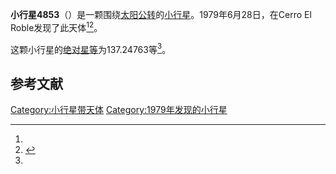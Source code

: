 {{Infobox planet
| bgcolour = #FFFFC0
| name = 4853 Marielukac
| symbol = 
| image = 
| caption = 
| discovery = yes
| discovery_ref = 
| discoverer = {{link-en|卡洛斯·托雷斯|Carlos Torres (astronomer)}}
| discovery_site = [[Cerro_El_Roble|Cerro El Roble]] 
| discovered = 1979年6月28日
| designations = yes
| mp_name = 
| named_after = 
| alt_names = 1979 ML/ 1971 OS / 1971 QN2 / 1975 PU / 1987 MP
| mp_category = [[主带小行星|主带小行星]]
| orbit_ref = <ref name="a">[http://ssd.jpl.nasa.gov/sbdb.cgi?sstr=4853 4853 Marielukac] {{Wayback|url=http://ssd.jpl.nasa.gov/sbdb.cgi?sstr=4853 |date=20210808005329 }}，小行星數據庫瀏覽器（JPL Small-Body Database Browser）－[[美国国家航空航天局|美国国家航空航天局]]喷气推进实验室</ref>
| epoch = 2456400.5 (2013年4月18日更新)
| aphelion = {{convert|3.1843186|AU|km|3|abbr=on|lk=out}}
| perihelion = {{convert|1.8926844|AU|km|3|abbr=on}}
| semimajor = {{convert|2.5385015|AU|km|3|abbr=on}}
| eccentricity = 0.2544088
| period = 1477.285929 [[日|日]]<br />4.04[[儒略年|儒略年]]
| avg_speed = 
| inclination = 8.33645
| asc_node = 145.69310
| mean_anomaly = 
| arg_peri = 137.24763
| satellites = 
| physical_characteristics = yes
| dimensions = 
| mass = 
| density = 
| surface_grav = 
| escape_velocity = 
| sidereal_day = 
| axial_tilt = 
| pole_ecliptic_lat = 
| pole_ecliptic_lon = 
| albedo = 
| temperatures= 
| temp_name1 = 
| mean_temp_1 = 
| max_temp_1 = 
| temp_name2 = 
| max_temp_2 = 
| spectral_type = 
| abs_magnitude = 137.24763
}}

'''小行星4853'''（{{lang-en|4853 Marielukac}}）是一颗围绕[[太阳|太阳]][[公转|公转]]的[[小行星|小行星]]。1979年6月28日，{{link-en|卡洛斯·托雷斯|Carlos Torres (astronomer)}}在Cerro El Roble发现了此天体<ref name="a" /><ref>{{cite news|title=小行星列表|url=http://cfa-www.harvard.edu/iau/lists/NumberedMPs.txt|accessdate=2013-07-08|newspaper=哈佛大学|archive-date=2008-05-17|archive-url=https://web.archive.org/web/20080517010638/http://cfa-www.harvard.edu/iau/lists/NumberedMPs.txt|dead-url=no}}</ref>。

这颗小行星的[[绝对星等|绝对星等]]为137.24763等<ref name="a" />。

==参考文献==
{{reflist}}
{{Minor Planet Number|[[小行星4852|小行星4852]]|[[小行星4854|小行星4854]]}}

{{小天体}}

[[Category:小行星带天体|Category:小行星带天体]]
[[Category:1979年发现的小行星|Category:1979年发现的小行星]]

{{asteroid-stub}}